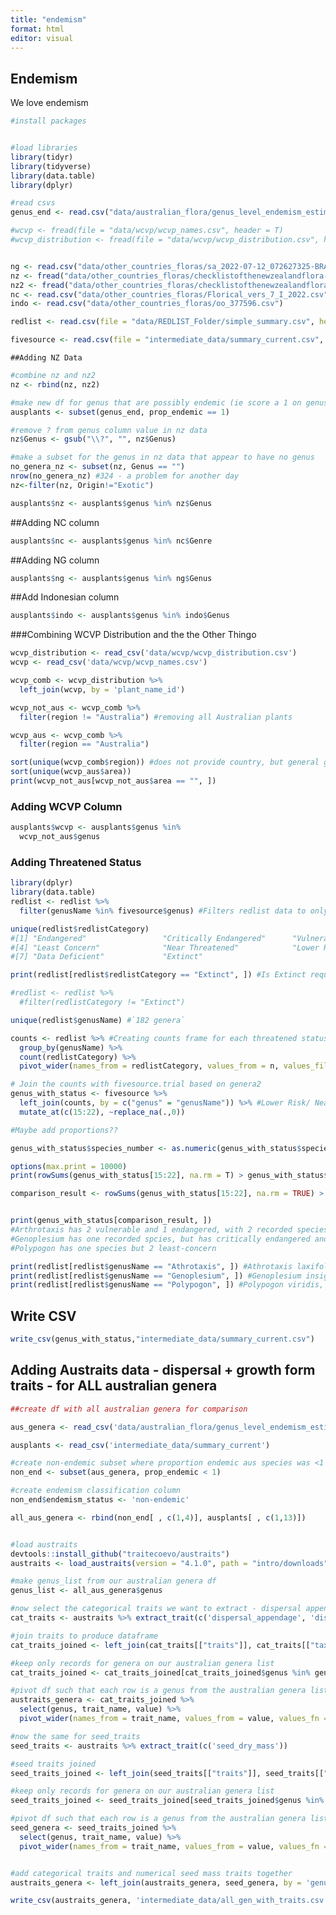 ```yaml
---
title: "endemism"
format: html
editor: visual
---
```


## Endemism

We love endemism

```r
#install packages


#load libraries
library(tidyr)
library(tidyverse)
library(data.table)
library(dplyr)

#read csvs
genus_end <- read.csv("data/australian_flora/genus_level_endemism_estimate.csv")

#wcvp <- fread(file = "data/wcvp/wcvp_names.csv", header = T)
#wcvp_distribution <- fread(file = "data/wcvp/wcvp_distribution.csv", header = T)


ng <- read.csv("data/other_countries_floras/sa_2022-07-12_072627325-BRAHMSOnlineData.csv")
nz <- fread("data/other_countries_floras/checklistofthenewzealandflora-seedplantsseptember2020.tsv")
nz2 <- fread("data/other_countries_floras/checklistofthenewzealandflora-fernsandlycophytesseptember2020.tsv")
nc <- read.csv("data/other_countries_floras/Florical_vers_7_I_2022.csv")
indo <- read.csv("data/other_countries_floras/oo_377596.csv")

redlist <- read.csv(file = "data/REDLIST_Folder/simple_summary.csv", header = T)

fivesource <- read.csv(file = "intermediate_data/summary_current.csv", header = T) #Contains outside Aus proportions and endemicity estimates
```

```         
##Adding NZ Data
```

```r
#combine nz and nz2 
nz <- rbind(nz, nz2)

#make new df for genus that are possibly endemic (ie score a 1 on genus_end df)
ausplants <- subset(genus_end, prop_endemic == 1)

#remove ? from genus column value in nz data
nz$Genus <- gsub("\\?", "", nz$Genus)

#make a subset for the genus in nz data that appear to have no genus 
no_genera_nz <- subset(nz, Genus == "")
nrow(no_genera_nz) #324 - a problem for another day
nz<-filter(nz, Origin!="Exotic")

ausplants$nz <- ausplants$genus %in% nz$Genus
```

##Adding NC column

```r
ausplants$nc <- ausplants$genus %in% nc$Genre
```

##Adding NG column

```r
ausplants$ng <- ausplants$genus %in% ng$Genus

```

##Add Indonesian column

```r
ausplants$indo <- ausplants$genus %in% indo$Genus
```

###Combining WCVP Distribution and the the Other Thingo

```r

wcvp_distribution <- read_csv('data/wcvp/wcvp_distribution.csv')
wcvp <- read_csv('data/wcvp/wcvp_names.csv')

wcvp_comb <- wcvp_distribution %>%
  left_join(wcvp, by = 'plant_name_id') 

wcvp_not_aus <- wcvp_comb %>%
  filter(region != "Australia") #removing all Australian plants

wcvp_aus <- wcvp_comb %>%
  filter(region == "Australia")

sort(unique(wcvp_comb$region)) #does not provide country, but general geographic region
sort(unique(wcvp_aus$area))
print(wcvp_not_aus[wcvp_not_aus$area == "", ])


```

### Adding WCVP Column

```r
ausplants$wcvp <- ausplants$genus %in% 
  wcvp_not_aus$genus 
```

### Adding Threatened Status

```r
library(dplyr)
library(data.table)
redlist <- redlist %>%
  filter(genusName %in% fivesource$genus) #Filters redlist data to only include genera within fivesource data

unique(redlist$redlistCategory) 
#[1] "Endangered"                 "Critically Endangered"      "Vulnerable"                
#[4] "Least Concern"              "Near Threatened"            "Lower Risk/near threatened"
#[7] "Data Deficient"             "Extinct"

print(redlist[redlist$redlistCategory == "Extinct", ]) #Is Extinct required, should remove? 

#redlist <- redlist %>%
  #filter(redlistCategory != "Extinct")

unique(redlist$genusName) #`182 genera`

counts <- redlist %>% #Creating counts frame for each threatened status
  group_by(genusName) %>%
  count(redlistCategory) %>%
  pivot_wider(names_from = redlistCategory, values_from = n, values_fill = NA) 

# Join the counts with fivesource.trial based on genera2
genus_with_status <- fivesource %>%
  left_join(counts, by = c("genus" = "genusName")) %>% #Lower Risk/ Near Threatened has one value - Maybe combine with Near Threatened?
  mutate_at(c(15:22), ~replace_na(.,0))

#Maybe add proportions??
```

```r
genus_with_status$species_number <- as.numeric(genus_with_status$species_number)

options(max.print = 10000)
print(rowSums(genus_with_status[15:22], na.rm = T) > genus_with_status$species_number)

comparison_result <- rowSums(genus_with_status[15:22], na.rm = TRUE) > genus_with_status$species_number


print(genus_with_status[comparison_result, ])
#Arthrotaxis has 2 vulnerable and 1 endangered, with 2 recorded species
#Genoplesium has one recorded spcies, but has critically endangered and one endangered
#Polypogon has one species but 2 least-concern

print(redlist[redlist$genusName == "Athrotaxis", ]) #Athrotaxis laxifolia, Athrotaxis cupressoides, Athrotaxis selaginoides
print(redlist[redlist$genusName == "Genoplesium", ]) #Genoplesium insigne, #Genoplesium baueri 
print(redlist[redlist$genusName == "Polypogon", ]) #Polypogon viridis, Polypogon monspeliensis
```

## Write CSV

```r
write_csv(genus_with_status,"intermediate_data/summary_current.csv")
```

## Adding Austraits data - dispersal + growth form traits - for ALL australian genera

```r
##create df with all australian genera for comparison

aus_genera <- read_csv('data/australian_flora/genus_level_endemism_estimate.csv')

ausplants <- read_csv('intermediate_data/summary_current')

#create non-endemic subset where proportion endemic aus species was <1 (from 2022 Big Data Project)
non_end <- subset(aus_genera, prop_endemic < 1)

#create endemism classification column
non_end$endemism_status <- 'non-endemic'

all_aus_genera <- rbind(non_end[ , c(1,4)], ausplants[ , c(1,13)])


#load austraits
devtools::install_github("traitecoevo/austraits")
austraits <- load_austraits(version = "4.1.0", path = "intro/downloads")

#make genus_list from our australian genera df
genus_list <- all_aus_genera$genus

#now select the categorical traits we want to extract - dispersal appendage, syndrome, plant growth form using the extract_trait function
cat_traits <- austraits %>% extract_trait(c('dispersal_appendage', 'dispersal_syndrome', 'plant_growth_form'))

#join traits to produce dataframe 
cat_traits_joined <- left_join(cat_traits[["traits"]], cat_traits[["taxa"]], by = "taxon_name")

#keep only records for genera on our australian genera list
cat_traits_joined <- cat_traits_joined[cat_traits_joined$genus %in% genus_list, ]

#pivot df such that each row is a genus from the australian genera list, and the most commonly recorded plant growth, dispersal appendage, dispersal syndrome traits are applied for each genus
austraits_genera <- cat_traits_joined %>%
  select(genus, trait_name, value) %>%
  pivot_wider(names_from = trait_name, values_from = value, values_fn = max)

#now the same for seed_traits
seed_traits <- austraits %>% extract_trait(c('seed_dry_mass'))

#seed traits joined
seed_traits_joined <- left_join(seed_traits[["traits"]], seed_traits[["taxa"]], by = "taxon_name")

#keep only records for genera on our australian genera list
seed_traits_joined <- seed_traits_joined[seed_traits_joined$genus %in% genus_list, ]

#pivot df such that each row is a genus from the australian genera list, and the mean of recorded dry_seed_mass are applied for each genus
seed_genera <- seed_traits_joined %>%
  select(genus, trait_name, value) %>%
  pivot_wider(names_from = trait_name, values_from = value, values_fn = mean)


#add categorical traits and numerical seed mass traits together
austraits_genera <- left_join(austraits_genera, seed_genera, by = 'genus')

write_csv(austraits_genera, 'intermediate_data/all_gen_with_traits.csv')


```
